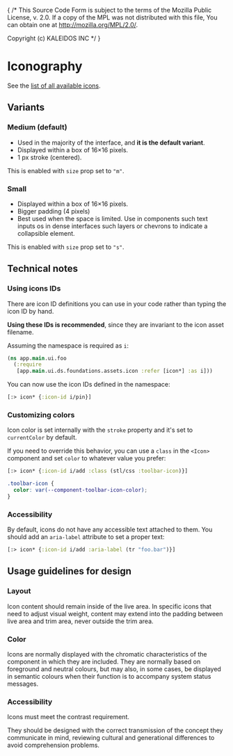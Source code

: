 { /* This Source Code Form is subject to the terms of the Mozilla Public
  License, v. 2.0. If a copy of the MPL was not distributed with this
  file, You can obtain one at http://mozilla.org/MPL/2.0/.

  Copyright (c) KALEIDOS INC */ }
  

<Meta of={IconStories} />

# Iconography

See the [list of all available icons](?path=/story/foundations-assets-icon--all).

## Variants

### Medium (default)

- Used in the majority of the interface, and **it is the default variant**.
- Displayed within a box of 16×16 pixels.
- 1 px stroke (centered).

This is enabled with `size` prop set to `"m"`.

### Small

- Displayed within a box of 16×16 pixels.
- Bigger padding (4 pixels)
- Best used when the space is limited. Use in components such text inputs os in
dense interfaces such layers or chevrons to indicate a collapsible element.

This is enabled with `size` prop set to `"s"`.

## Technical notes

### Using icons IDs

There are icon ID definitions you can use in your code rather than typing the
icon ID by hand.

**Using these IDs is recommended**, since they are invariant to the icon asset
filename.

Assuming the namespace is required as `i`:

```clj
(ns app.main.ui.foo
  (:require
   [app.main.ui.ds.foundations.assets.icon :refer [icon*] :as i]))
```

You can now use the icon IDs defined in the namespace:

```clj
[:> icon* {:icon-id i/pin}]
```

### Customizing colors

Icon color is set internally with the `stroke` property and it's set to
`currentColor` by default.

If you need to override this behavior, you can use a `class` in the `<Icon>`
component and set `color` to whatever value you prefer:

```clj
[:> icon* {:icon-id i/add :class (stl/css :toolbar-icon)}]
```

```scss
.toolbar-icon {
  color: var(--component-toolbar-icon-color);
}
```

### Accessibility

By default, icons do not have any accessible text attached to them. You should
add an `aria-label` attribute to set a proper text:

```clj
[:> icon* {:icon-id i/add :aria-label (tr "foo.bar")}]
```

## Usage guidelines for design

### Layout

Icon content should remain inside of the live area. In specific icons that need
to adjust visual weight, content may extend into the padding between live area
and trim area, never outside the trim area.

### Color

Icons are normally displayed with the chromatic characteristics of the component
in which they are included. They are normally based on foreground and neutral
colours, but may also, in some cases, be displayed in semantic colours when
their function is to accompany system status messages.

### Accessibility

Icons must meet the contrast requirement.

They should be designed with the correct transmission of the concept they
communicate in mind, reviewing cultural and generational differences to avoid
comprehension problems.
